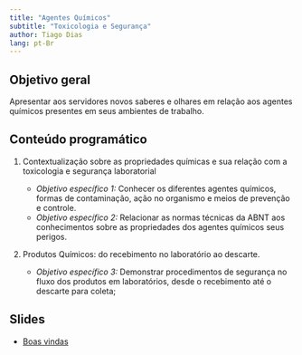 ```yaml
---
title: "Agentes Químicos"
subtitle: "Toxicologia e Segurança"
author: Tiago Dias
lang: pt-Br
---
```


## Objetivo geral

Apresentar aos servidores novos saberes e olhares em relação aos agentes químicos presentes em seus ambientes de trabalho.

## Conteúdo programático

1. Contextualização sobre as propriedades químicas e sua relação com a toxicologia e segurança laboratorial

    - *Objetivo específico 1:* Conhecer os diferentes agentes químicos, formas de contaminação, ação no organismo e meios de prevenção e controle.
    - *Objetivo específico 2:* Relacionar as normas técnicas da ABNT aos conhecimentos sobre as propriedades dos agentes químicos seus perigos.

2. Produtos Químicos: do recebimento no laboratório ao descarte.

    - *Objetivo específico 3:* Demonstrar procedimentos de segurança no fluxo dos produtos em laboratórios, desde o recebimento até o descarte para coleta;

## Slides

 - [Boas vindas](welcome.qmd)
